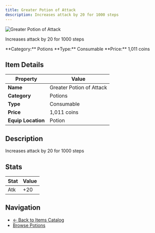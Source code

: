 ```yaml
---
title: Greater Potion of Attack
description: Increases attack by 20 for 1000 steps
---
```


<div className="flex items-start gap-6 mb-8">
  <div className="flex-shrink-0">
    <img src="/assets/resources/alchemy/greater_attack_potion.png" alt="Greater Potion of Attack" className="w-24 h-24 border rounded-lg" />
  </div>
  <div className="flex-1">
    <div className="space-y-2">
      <p className="text-lg text-muted-foreground">Increases attack by 20 for 1000 steps</p>
      <div className="flex flex-wrap gap-4 text-sm">
        <span className="px-2 py-1 bg-blue-100 dark:bg-blue-900 rounded-md">
          **Category:** Potions
        </span>
        <span className="px-2 py-1 bg-green-100 dark:bg-green-900 rounded-md">
          **Type:** Consumable
        </span>
        <span className="px-2 py-1 bg-yellow-100 dark:bg-yellow-900 rounded-md">
          **Price:** 1,011 coins
        </span>
      </div>
    </div>
  </div>
</div>

## Item Details

| Property | Value |
|----------|-------|
| **Name** | Greater Potion of Attack |
| **Category** | Potions |
| **Type** | Consumable |
| **Price** | 1,011 coins |
| **Equip Location** | Potion |

## Description

Increases attack by 20 for 1000 steps


## Stats

| Stat | Value |
|------|-------|
| Atk | +20 |


## Navigation

- [← Back to Items Catalog](/docs/items)
- [Browse Potions](/docs/items#potions)
